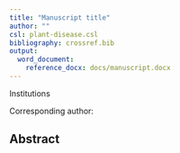 ```yaml
---
title: "Manuscript title"
author: ""
csl: plant-disease.csl
bibliography: crossref.bib
output: 
  word_document:
    reference_docx: docs/manuscript.docx
---
```



Institutions

Corresponding author: 

## Abstract
